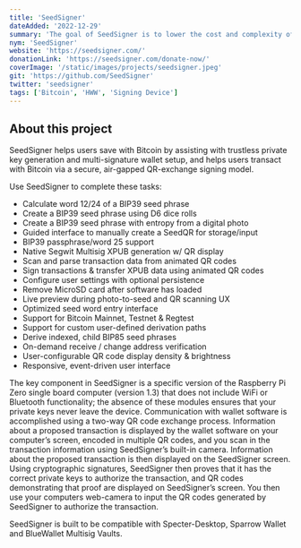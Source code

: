 ```yaml
---
title: 'SeedSigner'
dateAdded: '2022-12-29'
summary: 'The goal of SeedSigner is to lower the cost and complexity of Bitcoin multi-signature wallet use. To accomplish this goal, SeedSigner offers anyone the opportunity to build a verifiably air-gapped, stateless Bitcoin signing device using inexpensive, publicly available hardware components (usually < $50).'
nym: 'SeedSigner'
website: 'https://seedsigner.com/'
donationLink: 'https://seedsigner.com/donate-now/'
coverImage: '/static/images/projects/seedsigner.jpeg'
git: 'https://github.com/SeedSigner'
twitter: 'seedsigner'
tags: ['Bitcoin', 'HWW', 'Signing Device']
---
```


## About this project

SeedSigner helps users save with Bitcoin by assisting with trustless private key generation and multi-signature wallet setup, and helps users transact with Bitcoin via a secure, air-gapped QR-exchange signing model.

Use SeedSigner to complete these tasks:

- Calculate word 12/24 of a BIP39 seed phrase
- Create a BIP39 seed phrase using D6 dice rolls
- Create a BIP39 seed phrase with entropy from a digital photo
- Guided interface to manually create a SeedQR for storage/input
- BIP39 passphrase/word 25 support
- Native Segwit Multisig XPUB generation w/ QR display
- Scan and parse transaction data from animated QR codes
- Sign transactions & transfer XPUB data using animated QR codes
- Configure user settings with optional persistence
- Remove MicroSD card after software has loaded
- Live preview during photo-to-seed and QR scanning UX
- Optimized seed word entry interface
- Support for Bitcoin Mainnet, Testnet & Regtest
- Support for custom user-defined derivation paths
- Derive indexed, child BIP85 seed phrases
- On-demand receive / change address verification
- User-configurable QR code display density & brightness
- Responsive, event-driven user interface

The key component in SeedSigner is a specific version of the Raspberry Pi Zero single board computer (version 1.3) that does not include WiFi or Bluetooth functionality; the absence of these modules ensures that your private keys never leave the device. Communication with wallet software is accomplished using a two-way QR code exchange process. Information about a proposed transaction is displayed by the wallet software on your computer’s screen, encoded in multiple QR codes, and you scan in the transaction information using SeedSigner’s built-in camera. Information about the proposed transaction is then displayed on the SeedSigner screen. Using cryptographic signatures, SeedSigner then proves that it has the correct private keys to authorize the transaction, and QR codes demonstrating that proof are displayed on SeedSigner’s screen. You then use your computers web-camera to input the QR codes generated by SeedSigner to authorize the transaction.

SeedSigner is built to be compatible with Specter-Desktop, Sparrow Wallet and BlueWallet Multisig Vaults.
